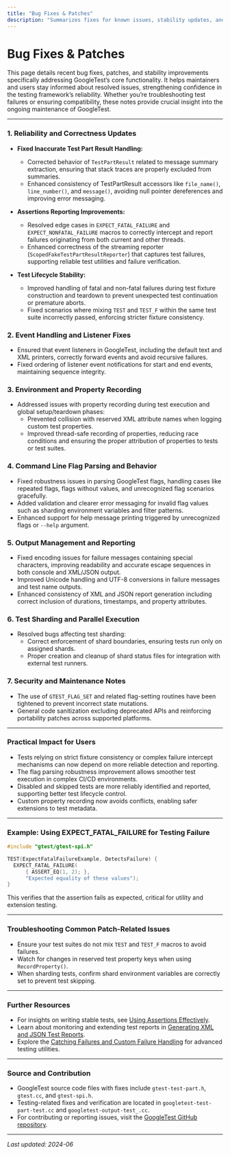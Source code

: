 ```yaml
---
title: "Bug Fixes & Patches"
description: "Summarizes fixes for known issues, stability updates, and security patches. This page reassures users about software dependability and highlights areas of active maintenance, enabling smooth adoption of new releases."
---
```


# Bug Fixes & Patches

This page details recent bug fixes, patches, and stability improvements specifically addressing GoogleTest’s core functionality. It helps maintainers and users stay informed about resolved issues, strengthening confidence in the testing framework’s reliability. Whether you’re troubleshooting test failures or ensuring compatibility, these notes provide crucial insight into the ongoing maintenance of GoogleTest.

---

### 1. Reliability and Correctness Updates

- **Fixed Inaccurate Test Part Result Handling:**
  - Corrected behavior of `TestPartResult` related to message summary extraction, ensuring that stack traces are properly excluded from summaries.
  - Enhanced consistency of TestPartResult accessors like `file_name()`, `line_number()`, and `message()`, avoiding null pointer dereferences and improving error messaging.

- **Assertions Reporting Improvements:**
  - Resolved edge cases in `EXPECT_FATAL_FAILURE` and `EXPECT_NONFATAL_FAILURE` macros to correctly intercept and report failures originating from both current and other threads.
  - Enhanced correctness of the streaming reporter (`ScopedFakeTestPartResultReporter`) that captures test failures, supporting reliable test utilities and failure verification.

- **Test Lifecycle Stability:**
  - Improved handling of fatal and non-fatal failures during test fixture construction and teardown to prevent unexpected test continuation or premature aborts.
  - Fixed scenarios where mixing `TEST` and `TEST_F` within the same test suite incorrectly passed, enforcing stricter fixture consistency.

### 2. Event Handling and Listener Fixes

- Ensured that event listeners in GoogleTest, including the default text and XML printers, correctly forward events and avoid recursive failures.
- Fixed ordering of listener event notifications for start and end events, maintaining sequence integrity.

### 3. Environment and Property Recording

- Addressed issues with property recording during test execution and global setup/teardown phases:
  - Prevented collision with reserved XML attribute names when logging custom test properties.
  - Improved thread-safe recording of properties, reducing race conditions and ensuring the proper attribution of properties to tests or test suites.

### 4. Command Line Flag Parsing and Behavior

- Fixed robustness issues in parsing GoogleTest flags, handling cases like repeated flags, flags without values, and unrecognized flag scenarios gracefully.
- Added validation and clearer error messaging for invalid flag values such as sharding environment variables and filter patterns.
- Enhanced support for help message printing triggered by unrecognized flags or `--help` argument.

### 5. Output Management and Reporting

- Fixed encoding issues for failure messages containing special characters, improving readability and accurate escape sequences in both console and XML/JSON output.
- Improved Unicode handling and UTF-8 conversions in failure messages and test name outputs.
- Enhanced consistency of XML and JSON report generation including correct inclusion of durations, timestamps, and property attributes.

### 6. Test Sharding and Parallel Execution

- Resolved bugs affecting test sharding:
  - Correct enforcement of shard boundaries, ensuring tests run only on assigned shards.
  - Proper creation and cleanup of shard status files for integration with external test runners.

### 7. Security and Maintenance Notes

- The use of `GTEST_FLAG_SET` and related flag-setting routines have been tightened to prevent incorrect state mutations.
- General code sanitization excluding deprecated APIs and reinforcing portability patches across supported platforms.

---

### Practical Impact for Users

- Tests relying on strict fixture consistency or complex failure intercept mechanisms can now depend on more reliable detection and reporting.
- The flag parsing robustness improvement allows smoother test execution in complex CI/CD environments.
- Disabled and skipped tests are more reliably identified and reported, supporting better test lifecycle control.
- Custom property recording now avoids conflicts, enabling safer extensions to test metadata.

---

### Example: Using EXPECT_FATAL_FAILURE for Testing Failure

```cpp
#include "gtest/gtest-spi.h"

TEST(ExpectFatalFailureExample, DetectsFailure) {
  EXPECT_FATAL_FAILURE(
      { ASSERT_EQ(1, 2); },
      "Expected equality of these values");
}
```

This verifies that the assertion fails as expected, critical for utility and extension testing.

---

### Troubleshooting Common Patch-Related Issues

- Ensure your test suites do not mix `TEST` and `TEST_F` macros to avoid failures.
- Watch for changes in reserved test property keys when using `RecordProperty()`.
- When sharding tests, confirm shard environment variables are correctly set to prevent test skipping.

---

### Further Resources

- For insights on writing stable tests, see [Using Assertions Effectively](../guides/core-testing-workflows/using-assertions-effectively.md).
- Learn about monitoring and extending test reports in [Generating XML and JSON Test Reports](../guides/core-testing-workflows/managing-test-suites.md#test-reporting).
- Explore the [Catching Failures and Custom Failure Handling](../guides/advanced-features-and-patterns/writing-custom-matchers-and-actions.md) for advanced testing utilities.

---

### Source and Contribution

- GoogleTest source code files with fixes include `gtest-test-part.h`, `gtest.cc`, and `gtest-spi.h`.
- Testing-related fixes and verification are located in `googletest-test-part-test.cc` and `googletest-output-test_.cc`.
- For contributing or reporting issues, visit the [GoogleTest GitHub repository](https://github.com/google/googletest).

---

*Last updated: 2024-06*
